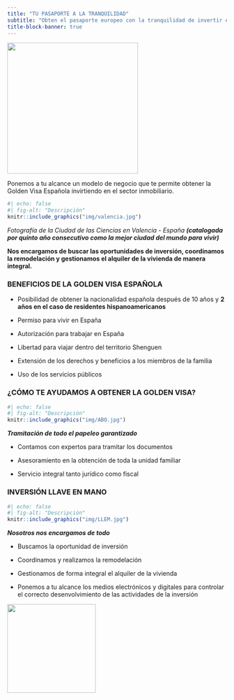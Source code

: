 ```yaml
---
title: "TU PASAPORTE A LA TRANQUILIDAD"
subtitle: "Obten el pasaporte europeo con la tranquilidad de invertir en el sector más seguro de la economía "
title-block-banner: true
---
```


![](ICONO1.png){fig-align="center" width="300"}

Ponemos a tu alcance un modelo de negocio que te permite obtener la Golden Visa Española invirtiendo en el sector inmobiliario.

::: column-margin
```r
#| echo: false
#| fig-alt: "Descripción"
knitr::include_graphics("img/valencia.jpg")
```

::: {.extra-small-text .dark-gray-text .topbr}
*Fotografía de la Ciudad de las Ciencias en Valencia - España **(catalogada por quinto año consecutivo como la mejor ciudad del mundo para vivir)***
:::
:::

**Nos encargamos de buscar las oportunidades de inversión, coordinamos la remodelación y gestionamos el alquiler de la vivienda de manera integral.**


### **BENEFICIOS DE LA GOLDEN VISA ESPAÑOLA**

-   Posibilidad de obtener la nacionalidad española después de 10 años y **2 años en el caso de residentes hispanoamericanos**

-   Permiso para vivir en España

-   Autorización para trabajar en España

-   Libertad para viajar dentro del territorio Shenguen

-   Extensión de los derechos y beneficios a los miembros de la familia

-   Uso de los servicios públicos



### **¿CÓMO TE AYUDAMOS A OBTENER LA GOLDEN VISA?**

::: column-margin
```r
#| echo: false
#| fig-alt: "Descripción"
knitr::include_graphics("img/ABO.jpg")
```

::: {.extra-small-text .dark-gray-text .topbr}
***Tramitación de todo el papeleo garantizado***
:::
:::

-   Contamos con expertos para tramitar los documentos

-   Asesoramiento en la obtención de toda la unidad familiar

-   Servicio integral tanto jurídico como fiscal



### **INVERSIÓN LLAVE EN MANO**

::: column-margin
```r
#| echo: false
#| fig-alt: "Descripción"
knitr::include_graphics("img/LLEM.jpg")
```

::: {.extra-small-text .dark-gray-text .topbr}
***Nosotros nos encargamos de todo***
:::
:::

-   Buscamos la oportunidad de inversión

-   Coordinamos y realizamos la remodelación

-   Gestionamos de forma integral el alquiler de la vivienda

-   Ponemos a tu alcance los medios electrónicos y digitales para controlar el correcto desenvolvimiento de las actividades de la inversión



![](img/CASA.jpg){fig-align="center" width="203"}

